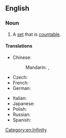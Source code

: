 ==English==
{{wikipedia}}

===Noun===
{{en-noun}}

# {{lb|en|set theory}} A [[set]] that is [[countable]]. [[Category:en:Infinity]]

====Translations====
{{trans-top|set that is countable}}
* Chinese:
*: Mandarin: {{t+|cmn|可數集|sc=Hani}}, {{t+|cmn|可数集|tr=kěshǔjí|sc=Hani}}
* Czech: {{t|cs|spočetná množina|f}}
* French: {{t+|fr|ensemble dénombrable|m}}
* German: {{t|de|abzählbare Menge|f}}
{{trans-mid}}
* Italian: {{t|it|insieme numerabile|m}}
* Japanese: {{t|ja|可算集合|tr=kasanshūgō|sc=Jpan}}
* Polish: {{t|pl|zbiór przeliczalny|m}}
* Russian: {{t|ru|счётное мно́жество|n}}
* Spanish: {{t|es|conjunto numerable|m}}
{{trans-bottom}}